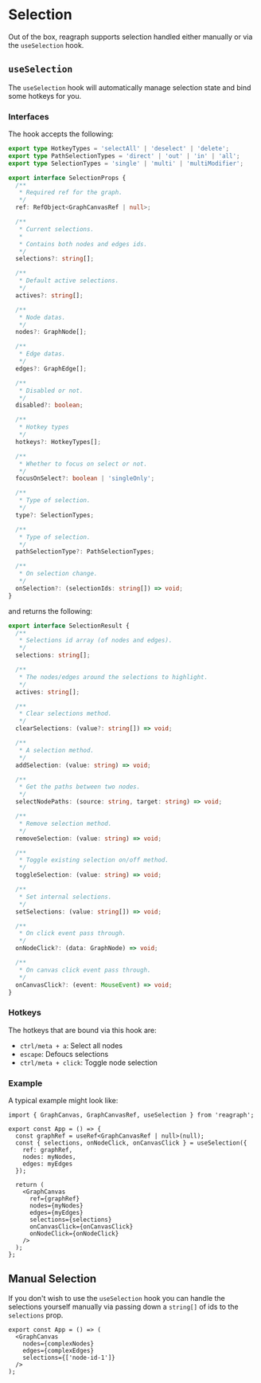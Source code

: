 # Selection
Out of the box, reagraph supports selection handled either manually or via the `useSelection` hook.

## `useSelection`
The `useSelection` hook will automatically manage selection state and bind some hotkeys for you.

### Interfaces
The hook accepts the following:

```ts
export type HotkeyTypes = 'selectAll' | 'deselect' | 'delete';
export type PathSelectionTypes = 'direct' | 'out' | 'in' | 'all';
export type SelectionTypes = 'single' | 'multi' | 'multiModifier';

export interface SelectionProps {
  /**
   * Required ref for the graph.
   */
  ref: RefObject<GraphCanvasRef | null>;

  /**
   * Current selections.
   *
   * Contains both nodes and edges ids.
   */
  selections?: string[];

  /**
   * Default active selections.
   */
  actives?: string[];

  /**
   * Node datas.
   */
  nodes?: GraphNode[];

  /**
   * Edge datas.
   */
  edges?: GraphEdge[];

  /**
   * Disabled or not.
   */
  disabled?: boolean;

  /**
   * Hotkey types
   */
  hotkeys?: HotkeyTypes[];

  /**
   * Whether to focus on select or not.
   */
  focusOnSelect?: boolean | 'singleOnly';

  /**
   * Type of selection.
   */
  type?: SelectionTypes;

  /**
   * Type of selection.
   */
  pathSelectionType?: PathSelectionTypes;

  /**
   * On selection change.
   */
  onSelection?: (selectionIds: string[]) => void;
}
```

and returns the following:

```ts
export interface SelectionResult {
  /**
   * Selections id array (of nodes and edges).
   */
  selections: string[];

  /**
   * The nodes/edges around the selections to highlight.
   */
  actives: string[];

  /**
   * Clear selections method.
   */
  clearSelections: (value?: string[]) => void;

  /**
   * A selection method.
   */
  addSelection: (value: string) => void;

  /**
   * Get the paths between two nodes.
   */
  selectNodePaths: (source: string, target: string) => void;

  /**
   * Remove selection method.
   */
  removeSelection: (value: string) => void;

  /**
   * Toggle existing selection on/off method.
   */
  toggleSelection: (value: string) => void;

  /**
   * Set internal selections.
   */
  setSelections: (value: string[]) => void;

  /**
   * On click event pass through.
   */
  onNodeClick?: (data: GraphNode) => void;

  /**
   * On canvas click event pass through.
   */
  onCanvasClick?: (event: MouseEvent) => void;
}
```

### Hotkeys
The hotkeys that are bound via this hook are:

- `ctrl/meta + a`: Select all nodes
- `escape`: Defoucs selections
- `ctrl/meta + click`: Toggle node selection

### Example
A typical example might look like:

```tsx
import { GraphCanvas, GraphCanvasRef, useSelection } from 'reagraph';

export const App = () => {
  const graphRef = useRef<GraphCanvasRef | null>(null);
  const { selections, onNodeClick, onCanvasClick } = useSelection({
    ref: graphRef,
    nodes: myNodes,
    edges: myEdges
  });

  return (
    <GraphCanvas
      ref={graphRef}
      nodes={myNodes}
      edges={myEdges}
      selections={selections}
      onCanvasClick={onCanvasClick}
      onNodeClick={onNodeClick}
    />
  );
};
```

## Manual Selection
If you don't wish to use the `useSelection` hook you can handle the selections yourself manually via
passing down a `string[]` of ids to the `selections` prop.

```tsx
export const App = () => (
  <GraphCanvas
    nodes={complexNodes}
    edges={complexEdges}
    selections={['node-id-1']}
  />
);
```
